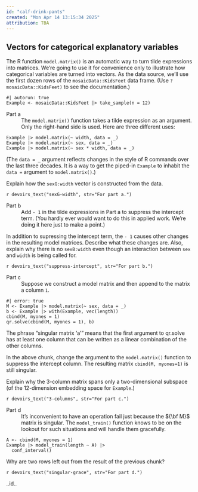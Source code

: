 ```yaml
---
id: "calf-drink-pants"
created: "Mon Apr 14 13:15:34 2025"
attribution: TBA
---
```


::: {#exr-calf-drink-pants}
## Vectors for categorical explanatory variables
The R function `model.matrix()` is an automatic way to turn tilde expressions into matrices. We're going to use it for convenience only to illustrate how categorical variables are turned into vectors. As the data source, we'll use the first dozen rows of the `mosaicData::KidsFeet` data frame. (Use `?mosaicData::KidsFeet)` to see the documentation.)

```webr-r
#| autorun: true
Example <- mosaicData::KidsFeet |> take_sample(n = 12)
```

Part a
: The `model.matrix()` function takes a tilde expression as an argument. Only the right-hand side is used. Here are three different uses:

```webr-r
Example |> model.matrix(~ width, data = _)
Example |> model.matrix(~ sex, data = _)
Example |> model.matrix(~ sex * width, data = _)
```
(The `data = _` argument reflects changes in the style of R commands over the last three decades. It is a way to get the piped-in `Example` to inhabit the `data = ` argument to `model.matrix()`.) 

Explain how the `sexG:width` vector is constructed from the data. 

`r devoirs_text("sexG-width", str="For part a.")`

Part b
: Add `- 1` in the tilde expressions in Part a to suppress the intercept term. (You hardly ever would want to do this in applied work. We're doing it here just to make a point.)

In addition to supressing the intercept term, the `- 1` causes other changes in the resulting model matrices. Describe what these changes are. Also, explain why there is no `sexB:width` even though an interaction between `sex` and `width` is being called for.

`r devoirs_text("suppress-intercept", str="For part b.")`

Part c
: Suppose we construct a model matrix and then append to the matrix a column `1`. 

```webr-r
#| error: true
M <- Example |> model.matrix(~ sex, data = _)
b <- Example |> with(Example, vec(length))
cbind(M, myones = 1)
qr.solve(cbind(M, myones = 1), b)
```
The phrase "singular matrix 'a'" means that the first argument to qr.solve has at least one column that can be written as a linear combination of the other columns. 

In the above chunk, change the argument to the `model.matrix()` function to suppress the intercept column. The resulting matrix `cbind(M, myones=1)` is still singular. 

Explain why the 3-column matrix spans only a two-dimensional subspace (of the 12-dimension embedding space for `Example`.)

`r devoirs_text("3-columns", str="For part c.")`

Part d
: It's inconvenient to have an operation fail just because the ${\bf M}$ matrix is singular. The `model_train()` function knows to be on the lookout for such situations and will handle them gracefully.

```webr-r
A <- cbind(M, myones = 1)
Example |> model_train(length ~ A) |>
  conf_interval()
```

Why are two rows left out from the result of the previous chunk?

`r devoirs_text("singular-grace", str="For part d.")`

[..id..]{data-tooltip="calf-drink-pants"}
:::

